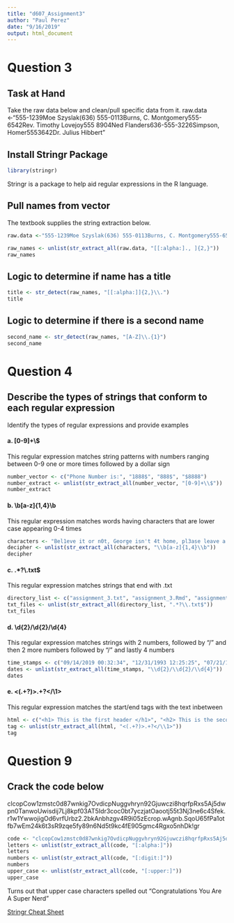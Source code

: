 ```yaml
---
title: "d607_Assignment3"
author: "Paul Perez"
date: "9/16/2019"
output: html_document
---
```

# Question 3
## Task at Hand
Take the raw data below and clean/pull specific data from it.
raw.data <-“555-1239Moe Szyslak(636) 555-0113Burns, C. Montgomery555-6542Rev. Timothy Lovejoy555 8904Ned Flanders636-555-3226Simpson, Homer5553642Dr. Julius Hibbert"

## Install Stringr Package
```r
library(stringr)
```
Stringr is a package to help aid regular expressions in the R language.

## Pull names from vector
The textbook supplies the string extraction below.
```r
raw.data <-"555-1239Moe Szyslak(636) 555-0113Burns, C. Montgomery555-6542Rev. Timothy Lovejoy555 8904Ned Flanders636-555-3226Simpson, Homer5553642Dr. Julius Hibbert"

raw_names <- unlist(str_extract_all(raw.data, "[[:alpha:]., ]{2,}"))
raw_names
```

## Logic to determine if name has a title
```r
title <- str_detect(raw_names, "[[:alpha:]]{2,}\\.")
title
```

## Logic to determine if there is a second name
```r
second_name <- str_detect(raw_names, "[A-Z]\\.{1}")
second_name
```

# Question 4
## Describe the types of strings that conform to each regular expression
Identify the types of regular expressions and provide examples

#### a. [0-9]+\\$
This regular expression matches string patterns with numbers ranging between 0-9 one or more times followed by a dollar sign

```r
number_vector <- c("Phone Number is:", "1888$", "888$", "$8888")
number_extract <- unlist(str_extract_all(number_vector, "[0-9]+\\$"))
number_extract
```

#### b. \\b[a-z]{1,4}\\b
This regular expression matches words having characters that are lower case appearing 0-4 times

```r
characters <- "Bel1eve it or n0t, George isn't 4t home, pl3ase leave a me$$age at the beep"
decipher <- unlist(str_extract_all(characters, "\\b[a-z]{1,4}\\b"))
decipher
```

#### c. .*?\\.txt$
This regular expression matches strings that end with .txt

```r
directory_list <- c("assignment_3.txt", "assignment_3.Rmd", "assignment_3.pdf", "assignment_3.html", "assignment_3.Rproj")
txt_files <- unlist(str_extract_all(directory_list, ".*?\\.txt$"))
txt_files
```

#### d. \\d{2}/\\d{2}/\\d{4}
This regular expression matches strings with 2 numbers, followed by "/" and then 2 more numbers followed by "/" and lastly 4 numbers

```r
time_stamps <- c("09/14/2019 00:32:34", "12/31/1993 12:25:25", "07/21/1987 18:56:23")
dates <- unlist(str_extract_all(time_stamps, "\\d{2}/\\d{2}/\\d{4}"))
dates
```

#### e. <(.+?)>.+?</\\1>
This regular expression matches the start/end tags with the text inbetween 

```r
html <- c("<h1> This is the first header </h1>", "<h2> This is the second header </h2>")
tag <- unlist(str_extract_all(html, "<(.+?)>.+?</\\1>"))
tag
```

# Question 9
## Crack the code below
clcopCow1zmstc0d87wnkig7OvdicpNuggvhryn92Gjuwczi8hqrfpRxs5Aj5dwpn0TanwoUwisdij7Lj8kpf03AT5Idr3coc0bt7yczjatOaootj55t3Nj3ne6c4Sfek.r1w1YwwojigOd6vrfUrbz2.2bkAnbhzgv4R9i05zEcrop.wAgnb.SqoU65fPa1otfb7wEm24k6t3sR9zqe5fy89n6Nd5t9kc4fE905gmc4Rgxo5nhDk!gr

```r
code <- "clcopCow1zmstc0d87wnkig7OvdicpNuggvhryn92Gjuwczi8hqrfpRxs5Aj5dwpn0TanwoUwisdij7Lj8kpf03AT5Idr3coc0bt7yczjatOaootj55t3Nj3ne6c4Sfek.r1w1YwwojigOd6vrfUrbz2.2bkAnbhzgv4R9i05zEcrop.wAgnb.SqoU65fPa1otfb7wEm24k6t3sR9zqe5fy89n6Nd5t9kc4fE905gmc4Rgxo5nhDk!gr"
letters <- unlist(str_extract_all(code, "[:alpha:]"))
letters
numbers <- unlist(str_extract_all(code, "[:digit:]"))
numbers
upper_case <- unlist(str_extract_all(code, "[:upper:]"))
upper_case
```

Turns out that upper case characters spelled out "Congratulations You Are A Super Nerd"

[Stringr Cheat Sheet](https://evoldyn.gitlab.io/evomics-2018/ref-sheets/R_strings.pdf)